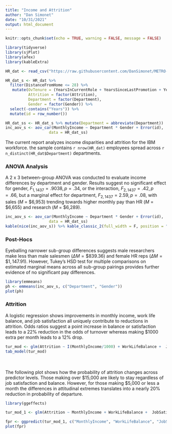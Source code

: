 ```yaml
---
title: "Income and Attrition"
author: "Dan Simonet"
date: "10/31/2021"
output: html_document
---
```


```r
knitr::opts_chunk$set(echo = TRUE, warning = FALSE, message = FALSE)
```

```r
library(tidyverse)
library(sjPlot)
library(afex)
library(kableExtra)

HR_dat <- read_csv("https://raw.githubusercontent.com/DanSimonet/METRO-Workshop/main/IBM_HR_Data.csv")

HR_dat_s <- HR_dat %>% 
  filter(DistanceFromHome <= 28) %>%
   mutate(OvTenure = (YearsInCurrentRole + YearsSinceLastPromotion + YearsWithCurrManager)/3, 
          Attrition = factor(Attrition),
          Department = factor(Department),
          Gender = factor(Gender)) %>%
  select(-contains("Years")) %>%
  mutate(id = row_number())  

HR_dat_ss <- HR_dat_s %>% mutate(Department = abbreviate(Department))
inc_aov_s <- aov_car(MonthlyIncome ~ Department * Gender + Error(id),  #add Error(id)
                   data = HR_dat_ss)
```

The current report analyzes income disparities and attrition for the IBM workforce. the sample contains `r nrow(HR_dat)` employees spread across `r n_distinct(HR_dat$Department)` departments.  

### ANOVA Analysis

A 2 x 3 between-group ANOVA was conducted to evaluate income differences by department and gender. Results suggest no significant effect for gender, $F_{1, 1437} = .9038, p = .34$, or the interaction, $F_{2,1437} = .42, p = .66$, but a marginal effect for department, $F_{2, 1437} = 2.59, p = .08$, with sales (*M* = $6,953) trending towards higher monthly pay than HR (*M* = $6,655) and research (*M* = $6,289).

```r
inc_aov_s <- aov_car(MonthlyIncome ~ Department * Gender + Error(id),
                   data = HR_dat_ss)
kable(nice(inc_aov_s)) %>% kable_classic_2(full_width = F, position = "left")
```

### Post-Hocs 

Eyeballing narrower sub-group differences suggests male researchers make less than male salesmen ($\Delta M=\$839.36$) and female HR reps ($\Delta M=\$1,147.91$). However, Tukey's HSD test for multiple comparisons on estimated marginal means across all sub-group pairings provides further evidence of no significant pay differences.

```r
library(emmeans)
ph <- emmeans(inc_aov_s, c("Department", "Gender"))
plot(ph)
```

### Attrition

A logistic regression shows improvements in monthly income, work life balance, and job satisfaction all uniquely contribute to reductions in attrition. Odds ratios suggest a point increase in balance or satisfaction leads to a 22% reduction in the odds of turnover whereas making $1000 extra per month leads to a 12% drop. 

```r
tur_mod <- glm(Attrition ~ I(MonthlyIncome/1000) + WorkLifeBalance +  JobSatisfaction, data = HR_dat_s, family = "binomial")
tab_model(tur_mod)
```

<br></br>
The following plot shows how the probability of attrition changes across predictor levels. Those making over $15,000 are likely to stay regardless of job satisfaction and balance. However, for those making $5,000 or less a month the differences in attitudinal extremes translates into a nearly 20% reduction in probability of departure. 

```r
library(ggeffects)

tur_mod_1 <- glm(Attrition ~ MonthlyIncome + WorkLifeBalance +  JobSatisfaction, data = HR_dat_s, family = "binomial")

fpr <- ggpredict(tur_mod_1, c("MonthlyIncome", "WorkLifeBalance", "JobSatisfaction"))
plot(fpr)
```

